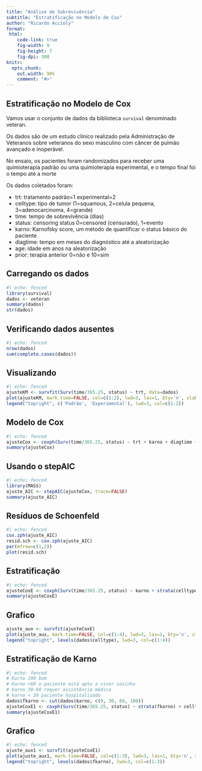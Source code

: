 ```yaml
---
title: "Análise de Sobrevivência"
subtitle: "Estratificação no Modelo de Cox"
author: "Ricardo Accioly"
format:
 html:
    code-link: true
    fig-width: 9
    fig-height: 7
    fig-dpi: 300
knitr:
  opts_chunk: 
    out.width: 90%
    comment: "#>"
---
```


## Estratificação no Modelo de Cox {.smaller .scrollable}

Vamos usar o conjunto de dados da biblioteca `survival` denominado veteran.

Os dados são de um estudo clínico realizado pela Administração de Veteranos sobre veteranos do sexo masculino com câncer de pulmão avançado e inoperável.

No ensaio, os pacientes foram randomizados para receber uma quimioterapia padrão ou uma quimioterapia experimental, e o tempo final foi o tempo até a morte

Os dados coletados foram:

-   trt: tratamento padrão=1 experimental=2
-   celltype: tipo de tumor (1=squamous, 2=celula pequena, 3=adenocarcinoma, 4=grande)
-   time: tempo de sobrevivência (dias)
-   status: censoring status 0=censored (censurado), 1=evento
-   karno: Karnofsky score, um método de quantificar o status básico do paciente
-   diagtime: tempo em meses do diagnóstico até a aleatorização
-   age: idade em anos na aleatorização
-   prior: terapia anterior 0=não e 10=sim

## Carregando os dados

```r
#| echo: fenced
library(survival)
dados <- veteran
summary(dados)
str(dados)
```

## Verificando dados ausentes

```r
#| echo: fenced
nrow(dados)
sum(complete.cases(dados))
```

## Visualizando

```r
#| echo: fenced
ajusteKM <- survfit(Surv(time/365.25, status) ~ trt, data=dados)
plot(ajusteKM, mark.time=FALSE, col=c(1:2), lwd=3, las=1, bty='n', xlab='Tempo (anos)', ylab='Sobrevivência')
legend("topright", c('Padrão', 'Experimental'), lwd=3, col=c(1:2))
```

## Modelo de Cox

```r
#| echo: fenced
ajusteCox <- coxph(Surv(time/365.25, status) ~ trt + karno + diagtime + age + prior + celltype, data=dados)
summary(ajusteCox)
```

## Usando o stepAIC

```r
#| echo: fenced
library(MASS)
ajuste_AIC <- stepAIC(ajusteCox, trace=FALSE)
summary(ajuste_AIC)
```

## Resíduos de Schoenfeld

```r
#| echo: fenced
cox.zph(ajuste_AIC)
resid.sch <- cox.zph(ajuste_AIC)
par(mfrow=c(1,2))
plot(resid.sch)
```

## Estratificação

```r
#| echo: fenced
ajusteCoxE <- coxph(Surv(time/365.25, status) ~ karno + strata(celltype), data=dados)
summary(ajusteCoxE)
```

## Grafico

```r
ajuste_aux <- survfit(ajusteCoxE)
plot(ajuste_aux, mark.time=FALSE, col=c(1:4), lwd=3, las=1, bty='n', xlab='Tempo (anos)', ylab='Sobrevivência')
legend("topright", levels(dados$celltype), lwd=3, col=c(1:4))
```

## Estratificação de Karno

```r
#| echo: fenced
# Karno 100 bom
# Karno >60 o paciente está apto a viver sozinho
# karno 30-60 requer assintência médica
# karno < 30 paciente hospitalizado
dados$fkarno <- cut(dados$karno, c(0, 30, 60, 100))
ajusteCoxE1 <- coxph(Surv(time/365.25, status) ~ strata(fkarno) + celltype, data=dados)
summary(ajusteCoxE1)
```

## Grafico

```r
#| echo: fenced
ajuste_aux1 <- survfit(ajusteCoxE1)
plot(ajuste_aux1, mark.time=FALSE, col=c(1:3), lwd=3, las=1, bty='n', xlab='Tempo (anos)', ylab='Sobrevivência')
legend("topright", levels(dados$fkarno), lwd=3, col=c(1:3))
```

